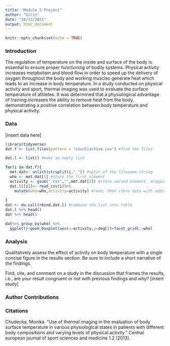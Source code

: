 ```yaml
---
title: "Module 5 Project"
author: "Gitin"
date: "10/13/2021"
output: html_document
---
```


```r
knitr::opts_chunk$set(echo = TRUE)
```

### Introduction

The regulation of temperature on the inside and surface of the body is essential to ensure proper functioning of bodily systems. Physical activity increases metabolism and blood flow in order to speed up the delivery of oxygen throughout the body and working muscles generate heat which leads to an increase in body temperature. In a study conducted on physical activity and sport, thermal imaging was used to evaluate the surface temperature of athletes. It was determined that a physiological advantage of training increases the ability to remove heat from the body, demonstrating a positive correlation between body temperature and physical activity.

### Data

[insert data here]

```r
library(tidyverse)
dat.f <- list.files(pattern = "couch|active.csv") #find the files

dat.l <- list() #make an empty list

for(i in dat.f){
  met.dat<- unlist(strsplit(i,"_")) #split of the filename string
  who <- met.dat[1] #store the first element
  activity <- gsub(".csv","",met.dat[2]) #store second element, dropping CSV with gsub()
  dat.l[[i]]<- read_csv(i)%>%
    mutate(who=who,activity=activity) #read, then store data with additional columns of metada in list as position unique to i
  
}
dat <- do.call(rbind,dat.l) #combine the list into table
dat.l %>% head()
dat %>% head()

dat%>% group_by(who) %>%
  ggplot()+geom_boxplot(aes(x=activity,y=degC))+facet_grid(.~who)
```

### Analysis

Qualitatively assess the effect of activity on body temperature with a single concise figure in the results section. Be sure to include a short narrative of the findings.

Find, cite, and comment on a study in the discussion that frames the results, i.e., are your result congruent or not with previous findings and why?
[insert study]

### Author Contributions

### Citations
Chudecka, Monika. "Use of thermal imaging in the evaluation of body surface temperature in various physiological states in patients with different body compositions and varying levels of physical activity." Central european journal of sport sciences and medicine 1.2 (2013).
